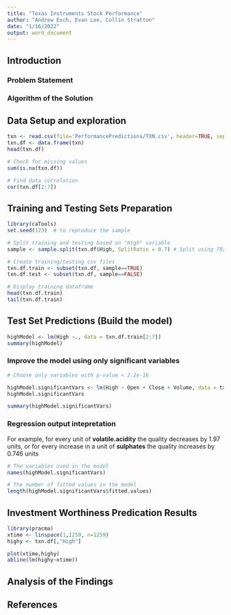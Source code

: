 ```yaml
---
title: "Texas Instruments Stock Performance"
author: "Andrew Esch, Evan Lee, Collin Stratton"
date: "1/16/2022"
output: word_document
---
```

## Introduction
### Problem Statement

### Algorithm of the Solution

## Data Setup and exploration
```r
txn <- read.csv(file='PerformancePredictions/TXN.csv', header=TRUE, sep=',')
txn.df <- data.frame(txn)
head(txn.df)

# Check for missing values
sum(is.na(txn.df))

# Find data correlation
cor(txn.df[2:7])
```
## Training and Testing Sets Preparation
```r
library(caTools)
set.seed(123)  # to reproduce the sample

# Split training and testing based on "High" variable
sample <- sample.split(txn.df$High, SplitRatio = 0.7) # Split using 70/30 ratio (backed up with research)

# Create training/testing csv files
txn.df.train <- subset(txn.df, sample==TRUE)
txn.df.test <- subset(txn.df, sample==FALSE)

# Display training dataframe
head(txn.df.train)
tail(txn.df.train)
```

## Test Set Predictions (Build the model)
```r

highModel <- lm(High ~., data = txn.df.train[2:7])
summary(highModel)
```

### Improve the model using only significant variables

```r
# Choose only variables with p-value < 2.2e-16

highModel.significantVars <- lm(High ~ Open + Close + Volume, data = txn.df.train)
highModel.significantVars

summary(highModel.significantVars)
```

### Regression output intepretation

For example, for every unit of **volatile.acidity** the quality decreases by 1.97 units, or for every increase in a unit of **sulphates** the quality increases by 0.746 units
```r
# The variables used in the model
names(highModel.significantVars)

# The number of fitted values in the model
length(highModel.significantVars$fitted.values)

```

## Investment Worthiness Predication Results

```r
library(pracma)
xtime <- linspace(1,1259, n=1259)
highy <- txn.df[,"High"]

plot(xtime,highy)
abline(lm(highy~xtime))
```
## Analysis of the Findings


## References
